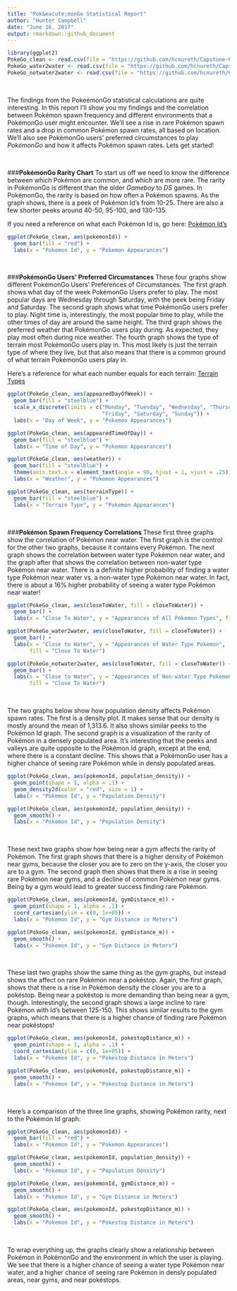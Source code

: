 ---
title: "Pok&eacute;monGo Statistical Report"
author: "Hunter Campbell"
date: "June 16, 2017"
output: rmarkdown::github_document
---

```{r echo = FALSE}
library(ggplot2)
PokeGo_clean <- read.csv(file = "https://github.com/hcnureth/Capstone-Project/blob/master/Capstone%20Project%20Data%20Wrangling/PokeGo_clean.csv")
PokeGo_water2water <- read.csv(file = "https://github.com/hcnureth/Capstone-Project/blob/master/Capstone%20Project%20Data%20Wrangling/PokeGo_water2water.csv")
PokeGo_notwater2water <- read.csv(file = "https://github.com/hcnureth/Capstone-Project/blob/master/Capstone%20Project%20Data%20Wrangling/PokeGo_notwater2water.csv")
```

<br>

The findings from the Poke&eacute;monGo statistical calculations are quite interesting. In this report I'll show you my findings and the correlation between Pok&eacute;mon spawn frequency and different environments that a Pok&eacute;monGo user might encounter. We'll see a rise in rare Pok&eacute;mon spawn rates and a drop in common Pok&eacute;mon spawn rates, all based on location. We'll also see Pok&eacute;monGo users' preferred circumstances to play *Pok&eacute;monGo* and how it affects Pok&eacute;mon spawn rates. Lets get started!

<br>

###**Pok&eacute;monGo Rarity Chart**
To start us off we need to know the difference between which Pok&eacute;mon are common, and which are more rare. The rarity in Pok&eacute;monGo is different than the older *Gameboy* to *DS* games. In Pok&eacute;monGo, the rarity is based on how often a Pok&eacute;mon spawns. As the graph shows, there is a peek of Pok&eacute;mon Id's from 10-25.  There are also a few shorter peeks around 40-50, 95-100, and 130-135.

If you need a reference on what each Pok&eacute;mon Id is, go here: [Pok&eacute;mon Id's](https://bulbapedia.bulbagarden.net/wiki/List_of_Pok%C3%A9mon_by_Kanto_Pok%C3%A9dex_number)

```{r echo = FALSE, fig.height = 3, fig.width = 6, fig.align = "center"}
ggplot(PokeGo_clean, aes(pokemonId)) +
  geom_bar(fill = "red") +
  labs(x = "Pokemon Id", y = "Pokemon Appearances")
```

<br>

###**Pok&eacute;monGo Users' Preferred Circumstances**
These four graphs show different Pok&eacute;monGo Users' Preferences of Circumstances. The first graph shows what day of the week Pok&eacute;monGo Users prefer to play. The most popular days are Wednesday through Saturday, with the peek being Friday and Saturday. The second graph shows what time Pok&eacute;monGo users prefer to play. Night time is, interestingly, the most popular time to play, while the other times of day are around the same height. The third graph shows the preferred weather that Pok&eacute;monGo users play during. As expected, they play most often during nice weather. The fourth graph shows the type of terrain most Pok&eacute;monGo users play in. This most likely is just the terrain type of where they live, but that also means that there is a common ground of what terrain Pok&eacute;monGo users play in.

Here's a reference for what each number equals for each terrain: [Terrain Types](http://glcf.umd.edu/data/lc/)

```{r echo = FALSE, fig.height = 3, fig.width = 4.5}
ggplot(PokeGo_clean, aes(appearedDayOfWeek)) +
  geom_bar(fill = "steelblue") +
  scale_x_discrete(limits = c("Monday", "Tuesday", "Wednesday", "Thursday",
                              "Friday", "Saturday", "Sunday")) +
  labs(x = "Day of Week", y = "Pokemon Appearances")

ggplot(PokeGo_clean, aes(appearedTimeOfDay)) +
  geom_bar(fill = "steelblue") +
  labs(x = "Time of Day", y = "Pokemon Appearances")

ggplot(PokeGo_clean, aes(weather)) +
  geom_bar(fill = "steelblue") +
  theme(axis.text.x = element_text(angle = 90, hjust = 1, vjust = .25)) +
  labs(x = "Weather", y = "Pokemon Appearances")

ggplot(PokeGo_clean, aes(terrainType)) +
  geom_bar(fill = "steelblue") +
  labs(x = "Terrain Type", y = "Pokemon Appearances")
```

<br>

###**Pok&eacute;mon Spawn Frequency Correlations**
These first three graphs show the correlation of Pok&eacute;mon near water. The first graph is the control for the other two graphs, because it contains every Pok&eacute;mon. The next graph shows the correlation between water type Pok&eacute;mon near water, and the graph after that shows the correlation between non-water type Pok&eacute;mon near water. There is a definite higher probability of finding a water type Pok&eacute;mon near water vs. a non-water type Pok&eacute;mon near water.  In fact, there is about a 16% higher probability of seeing a water type Pok&eacute;mon near water!

```{r echo = FALSE, fig.height = 3, fig.width = 3}
ggplot(PokeGo_clean, aes(closeToWater, fill = closeToWater)) +
  geom_bar() +
  labs(x = "Close To Water", y = "Appearances of All Pokemon Types", fill = "Close To Water")

ggplot(PokeGo_water2water, aes(closeToWater, fill = closeToWater)) +
  geom_bar() +
  labs(x = "Close to Water", y = "Appearances of Water Type Pokemon",
       fill = "Close To Water")

ggplot(PokeGo_notwater2water, aes(closeToWater, fill = closeToWater)) +
  geom_bar() +
  labs(x = "Close to Water", y = "Appearances of Non-water Type Pokemon",
       fill = "Close To Water")
```

<br>

The two graphs below show how population density affects Pok&eacute;mon spawn rates. The first is a density plot. It makes sense that our density is mostly around the mean of 1,313.6. It also shows similar peeks to the Pok&eacute;mon Id graph. The second graph is a visualization of the rarity of Pok&eacute;mon in a densely populated area. It's interesting that the peeks and valleys are quite opposite to the Pok&eacute;mon Id graph, except at the end, where there is a constant decline. This shows that a Pok&eacute;monGo user has a higher chance of seeing rare Pok&eacute;mon while in densly populated areas.

```{r echo = FALSE, message = FALSE, fig.height = 3, fig.width = 4.5}
ggplot(PokeGo_clean, aes(pokemonId, population_density)) +
  geom_point(shape = 1, alpha = .1) +
  geom_density2d(color = "red", size = 1) +
  labs(x = "Pokemon Id", y = "Population Density")

ggplot(PokeGo_clean, aes(pokemonId, population_density)) +
  geom_smooth() +
  labs(x = "Pokemon Id", y = "Population Density")
```

<br>

These next two graphs show how being near a gym affects the rarity of Pok&eacute;mon. The first graph shows that there is a higher density of Pok&eacute;mon near gyms, because the closer you are to zero on the y-axis, the closer you are to a gym. The second graph then shows that there is a rise in seeing rare Pok&eacute;mon near gyms, and a decline of common Pok&eacute;mon near gyms. Being by a gym would lead to greater success finding rare Pok&eacute;mon.

```{r echo = FALSE, message = FALSE, fig.height = 3, fig.width = 4.5}
ggplot(PokeGo_clean, aes(pokemonId, gymDistance_m)) +
  geom_point(shape = 1, alpha = .1) +
  coord_cartesian(ylim = c(0, 1e+05)) +
  labs(x = "Pokemon Id", y = "Gym Distance in Meters")

ggplot(PokeGo_clean, aes(pokemonId, gymDistance_m)) +
  geom_smooth() +
  labs(x = "Pokemon Id", y = "Gym Distance in Meters")
```

<br>

These last two graphs show the same thing as the gym graphs, but instead shows the affect on rare Pok&eacute;mon near a pok&eacute;stop. Again, the first graph, shows that there is a rise in Pok&eacute;mon density the closer you are to a pok&eacute;stop. Being near a pok&eacute;stop is more demanding than being near a gym, though. Interestingly, the second graph shows a large incline to rare  Pok&eacute;mon with Id's between 125-150. This shows similar results to the gym graphs, which means that there is a higher chance of finding rare Pok&eacute;mon near pok&eacute;stops!

```{r echo = FALSE, message = FALSE, fig.height = 3, fig.width = 4.5}
ggplot(PokeGo_clean, aes(pokemonId, pokestopDistance_m)) +
  geom_point(shape = 1, alpha = .1) +
  coord_cartesian(ylim = c(0, 1e+05)) +
  labs(x = "Pokemon Id", y = "Pokestop Distance in Meters")

ggplot(PokeGo_clean, aes(pokemonId, pokestopDistance_m)) +
  geom_smooth() +
  labs(x = "Pokemon Id", y = "Pokestop Distance in Meters")
```

<br>

Here's a comparison of the three line graphs, showing Pok&eacute;mon rarity, next to the Pok&eacute;mon Id graph:

```{r echo = FALSE, message = FALSE, fig.height = 3, fig.width = 4.5}
ggplot(PokeGo_clean, aes(pokemonId)) +
  geom_bar(fill = "red") +
  labs(x = "Pokemon Id", y = "Pokemon Appearances")

ggplot(PokeGo_clean, aes(pokemonId, population_density)) +
  geom_smooth() +
  labs(x = "Pokemon Id", y = "Population Density")

ggplot(PokeGo_clean, aes(pokemonId, gymDistance_m)) +
  geom_smooth() +
  labs(x = "Pokemon Id", y = "Gym Distance in Meters")

ggplot(PokeGo_clean, aes(pokemonId, pokestopDistance_m)) +
  geom_smooth() +
  labs(x = "Pokemon Id", y = "Pokestop Distance in Meters")
```

<br>

To wrap everything up, the graphs clearly show a relationship between Pok&eacute;mon in Pok&eacute;monGo and the environment in which the user is playing. We see that there is a higher chance of seeing a water type Pok&eacute;mon near water, and a higher chance of seeing rare Pok&eacute;mon in densly populated areas, near gyms, and near pok&eacute;stops.
